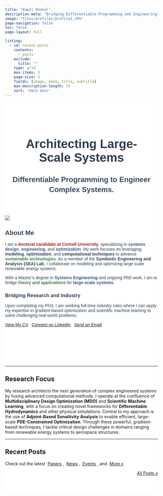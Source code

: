 ```yaml
---
title: "Kapil Khanal"
description-meta: "Bridging Differentiable Programming and Engineering"
image: "files/profiles/profile1.JPG"
page-navigation: false
toc: false
page-layout: full

listing:
  - id: recent-posts
    contents: 
      - posts
    exclude:
      title: ""
    type: grid
    max-items: 3
    page-size: 3
    fields: [image, date, title, subtitle]
    max-description-length: 75
    sort: "date desc"
---
```


<style>
@import url('https://fonts.googleapis.com/css2?family=Montserrat:wght@300;700&display=swap');

.hero-section-with-particles {
  position: relative;
  background-color: #FFFFFF; /* White background */
  overflow: hidden;
  padding-bottom: 60px; /* Add padding to contain the 'About Me' section */
}

#particles-js {
  position: absolute;
  width: 100%;
  height: 100%;
  top: 0;
  left: 0;
  z-index: 0;
}

.hero-content {
  position: relative;
  z-index: 1;
  text-align: center;
  padding: 60px 20px 30px; /* Reduced top padding */
  font-family: 'Montserrat', sans-serif;
}

.hero-content h1 {
  font-size: 2.5rem;
  font-weight: 700;
  color: #2c3e50;
}

.hero-content p {
  font-size: 1.5rem;
  line-height: 1.4;
  font-weight: 700;
  max-width: 700px;
  margin-left: auto;
  margin-right: auto;
  color: #34495e;
}

.about-section {
  position: relative;
  z-index: 1;
  color: #2c3e50;
  font-family: 'Montserrat', sans-serif;
}

.about-section h2 {
  text-align: left;
}

.content-section {
  background: white;
  padding: 40px 0;
}
</style>

:::{.hero-section-with-particles}
<div id="particles-js"></div>
  
:::{.hero-content}
# Architecting Large-Scale Systems

**Differentiable Programming to Engineer Complex Systems.**
:::

:::{.container .about-section}
:::{.grid}

:::{.g-col-12 .g-col-md-4}
![](files/profiles/profile1.JPG){.img-fluid .rounded-circle}
:::

:::{.g-col-12 .g-col-md-8}
## About Me

I am a <span style="color: #B31B1B;">**doctoral candidate at Cornell University**</span>, specializing in <span style="color: #34568B;">**systems design**</span>, <span style="color: #34568B;">**engineering**</span>, and <span style="color: #34568B;">**optimization**</span>. My work focuses on leveraging **modeling**, **optimization**, and **computational techniques** to advance <span style="color: #3A7D44;">**sustainable technologies**</span>. As a member of the **Symbiotic Engineering and Analysis (SEA) Lab**, I collaborate on modeling and optimizing large scale renewable energy systems.

With a Master's degree in <span style="color: #34568B;">**Systems Engineering**</span> and ongoing PhD work, I am to bridge <span style="color: #3A7D44;">**theory and applications**</span> for <span style="color: #34568B;">**large-scale systems**</span>.

:::{.callout-note icon=false style="margin-top: 25px;"}
### Bridging Research and Industry
Upon completing my PhD, I am seeking full-time industry roles where I can apply my expertise in gradient-based optimization and scientific machine learning to solve challenging real-world problems.

<div style="margin-top: 15px;">
[View My CV](files/kapil_resume.pdf){.btn .btn-primary} &nbsp; [Connect on LinkedIn](https://www.linkedin.com/in/kapilkhanal/){.btn .btn-secondary} &nbsp; [Send an Email](mailto:kapil.khanal@cornell.edu){.btn .btn-info}
</div>
:::

:::

:::
:::
:::

<div class="content-section">
<div class="container">

---

## Research Focus

My research architects the next generation of complex engineered systems by fusing advanced computational methods. I operate at the confluence of **Multidisciplinary Design Optimization (MDO)** and **Scientific Machine Learning**, with a focus on creating novel frameworks for **Differentiable Hydrodynamics** and other physical simulations. Central to my approach is the use of **Adjoint-Based Sensitivity Analysis** to enable efficient, large-scale **PDE-Constrained Optimization**. Through these powerful, gradient-based techniques, I tackle critical design challenges in domains ranging from renewable energy systems to aerospace structures.

---

## Recent Posts
Check out the latest &nbsp;[Papers](posts.qmd#category=paper)&nbsp;, &nbsp;[News](posts.qmd#category=news)&nbsp;, &nbsp;[Events](posts.qmd#category=event)&nbsp;, and &nbsp;[More »](/posts.qmd)

:::{#recent-posts}
:::

<p align="right">[All Posts »](/posts.qmd)</p>

</div>
</div>

<script src="https://cdn.jsdelivr.net/particles.js/2.0.0/particles.min.js"></script>
<script src="files/includes/particles-config.js"></script>